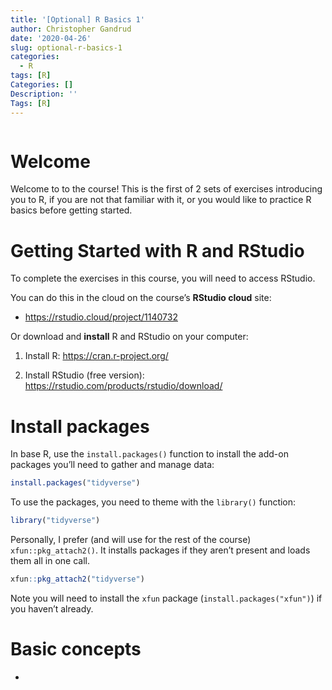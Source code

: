 ```yaml
---
title: '[Optional] R Basics 1'
author: Christopher Gandrud
date: '2020-04-26'
slug: optional-r-basics-1
categories:
  - R
tags: [R]
Categories: []
Description: ''
Tags: [R]
---
```


```r

```

# Welcome 

Welcome to to the course! This is the first of 2 sets of exercises introducing you to R, if you are not that familiar with it, or you would like to practice R basics before getting started.

# Getting Started with R and RStudio

To complete the exercises in this course, you will need to access RStudio. 

You can do this in the cloud on the course's **RStudio cloud** site:

- <https://rstudio.cloud/project/1140732>

Or download and **install** R and RStudio on your computer:

1. Install R: <https://cran.r-project.org/>

2. Install RStudio (free version): <https://rstudio.com/products/rstudio/download/>

# Install packages

In base R, use the `install.packages()` function to install the add-on packages you'll need to gather and manage data:

```r
install.packages("tidyverse")
```

To use the packages, you need to theme with the `library()` function:

```r
library("tidyverse")
```

Personally, I prefer (and will use for the rest of the course) `xfun::pkg_attach2()`. It installs packages if they aren't present and loads them all in one call.

```r
xfun::pkg_attach2("tidyverse")
```

Note you will need to install the `xfun` package (`install.packages("xfun")`) if you haven't already.

# Basic concepts

- 